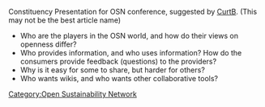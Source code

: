 Constituency Presentation for OSN conference, suggested by [[CurtB]]. (This may not be the best article name)
* Who are the players in the OSN world, and how do their views on openness differ?
* Who provides information, and who uses information?  How do the consumers provide feedback (questions) to the providers?
* Why is it easy for some to share, but harder for others?  
* Who wants wikis, and who wants other collaborative tools?
[[Category:Open Sustainability Network]]